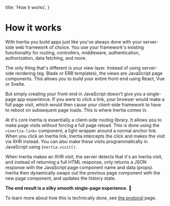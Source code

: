 
  title: 'How it works',
}

# How it works

With Inertia you build apps just like you've always done with your server-side web framework of choice. You use your framework's existing functionality for routing, controllers, middleware, authentication, authorization, data fetching, and more.

The only thing that's different is your view layer. Instead of using server-side rendering (eg. Blade or ERB templates), the views are JavaScript page components. This allows you to build your entire front-end using React, Vue or Svelte.

But simply creating your front-end in JavaScript doesn't give you a single-page app experience. If you were to click a link, your browser would make a full page visit, which would then cause your client-side framework to have to reboot on subsequent page loads. This is where Inertia comes in.

At it's core Inertia is essentially a client-side routing library. It allows you to make page visits without forcing a full page reload. This is done using the `<inertia-link>` component, a light wrapper around a normal anchor link. When you click an Inertia link, Inertia intercepts the click and makes the visit via XHR instead. You can also make these visits programmatically in JavaScript using `Inertia.visit()`.

When Inertia makes an XHR visit, the server detects that it's an Inertia visit, and instead of returning a full HTML response, only returns a JSON response with the JavaScript page component name and data (props). Inertia then dynamically swaps out the previous page component with the new page component, and updates the history state.

**The end result is a silky smooth single-page experience.** 🎉

To learn more about how this is technically done, see [the protocol](/the-protocol) page.

